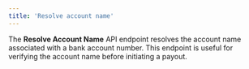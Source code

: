 ```yaml
---
title: 'Resolve account name'
---
```


The **Resolve Account Name** API endpoint resolves the account name associated with a bank account number. This endpoint is useful for verifying the account name before initiating a payout.